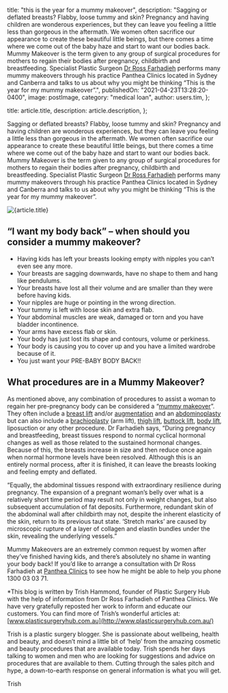 
  title: "this is the year for a mummy makeover",
  description:
    "Sagging or deflated breasts? Flabby, loose tummy and skin? Pregnancy and having children are wonderous experiences, but they can leave you feeling a little less than gorgeous in the aftermath. We women often sacrifice our appearance to create these beautiful little beings, but there comes a time where we come out of the baby haze and start to want our bodies back. Mummy Makeover is the term given to any group of surgical procedures for mothers to regain their bodies after pregnancy, childbirth and breastfeeding. Specialist Plastic Surgeon [Dr Ross Farhadieh](http://www.panthea.com.au/mr-ross-farhadieh/) performs many mummy makeovers through his practice Panthea Clinics located in Sydney and Canberra and talks to us about why you might be thinking “This is the year for my mummy makeover”.",
  publishedOn: "2021-04-23T13:28:20-0400",
  image: postImage,
  category: "medical loan",
  author: users.tim,
};

  title: article.title,
  description: article.description,
};


Sagging or deflated breasts? Flabby, loose tummy and skin? Pregnancy and having children are wonderous experiences, but they can leave you feeling a little less than gorgeous in the aftermath. We women often sacrifice our appearance to create these beautiful little beings, but there comes a time where we come out of the baby haze and start to want our bodies back. Mummy Makeover is the term given to any group of surgical procedures for mothers to regain their bodies after pregnancy, childbirth and breastfeeding. Specialist Plastic Surgeon [Dr Ross Farhadieh](http://www.panthea.com.au/mr-ross-farhadieh/) performs many mummy makeovers through his practice Panthea Clinics located in Sydney and Canberra and talks to us about why you might be thinking “This is the year for my mummy makeover”.

<Image src={postImage} alt={article.title} />

## “I want my body back” – when should you consider a mummy makeover?

- Having kids has left your breasts looking empty with nipples you can’t even see any more.
- Your breasts are sagging downwards, have no shape to them and hang like pendulums.
- Your breasts have lost all their volume and are smaller than they were before having kids.
- Your nipples are huge or pointing in the wrong direction.
- Your tummy is left with loose skin and extra flab.
- Your abdominal muscles are weak, damaged or torn and you have bladder incontinence.
- Your arms have excess flab or skin.
- Your body has just lost its shape and contours, volume or perkiness.
- Your body is causing you to cover up and you have a limited wardrobe because of it.
- You just want your PRE-BABY BODY BACK!!

## What procedures are in a Mummy Makeover?

As mentioned above, any combination of procedures to assist a woman to regain her pre-pregnancy body can be considered a “[mummy makeover](https://www.plasticsurgeryhub.com.au/procedure/mummy-makeover/)”. They often include a [breast lift](https://www.plasticsurgeryhub.com.au/procedure/breast-lift-mastopexy/) and/or [augmentation](https://www.plasticsurgeryhub.com.au/procedure/breast-lift-with-implants/) and an [abdominoplasty](https://www.plasticsurgeryhub.com.au/procedure/tummy-tuck-abdominoplasty/) but can also include a [brachioplasty](https://www.plasticsurgeryhub.com.au/procedure/brachioplasty/) (arm lift), [thigh lift](https://www.plasticsurgeryhub.com.au/procedure/thigh-lift-surgery/), [buttock lift](https://www.plasticsurgeryhub.com.au/procedure/brazilian-butt-lift/), [body lift](https://www.plasticsurgeryhub.com.au/procedure/body-lift-circumferential-lipectomy/), liposuction or any other procedure. Dr Farhadieh says, “During pregnancy and breastfeeding, breast tissues respond to normal cyclical hormonal changes as well as those related to the sustained hormonal changes. Because of this, the breasts increase in size and then reduce once again when normal hormone levels have been resolved. Although this is an entirely normal process, after it is finished, it can leave the breasts looking and feeling empty and deflated.

“Equally, the abdominal tissues respond with extraordinary resilience during pregnancy. The expansion of a pregnant woman’s belly over what is a relatively short time period may result not only in weight changes, but also subsequent accumulation of fat deposits. Furthermore, redundant skin of the abdominal wall after childbirth may not, despite the inherent elasticity of the skin, return to its previous taut state. ‘Stretch marks’ are caused by microscopic rupture of a layer of collagen and elastin bundles under the skin, revealing the underlying vessels.”

Mummy Makeovers are an extremely common request by women after they’ve finished having kids, and there’s absolutely no shame in wanting your body back! If you’d like to arrange a consultation with Dr Ross Farhadieh at [Panthea Clinics](http://www.panthea.com.au/) to see how he might be able to help you phone 1300 03 03 71.

\*This blog is written by Trish Hammond, founder of Plastic Surgery Hub with the help of information from Dr Ross Farhadieh of Panthea Clinics. We have very gratefully reposted her work to inform and educate our customers. You can find more of Trish’s wonderful articles at: [www.plasticsurgeryhub.com.au](http://www.plasticsurgeryhub.com.au/)

Trish is a plastic surgery blogger. She is passionate about wellbeing, health and beauty, and doesn’t mind a little bit of ‘help’ from the amazing cosmetic and beauty procedures that are available today. Trish spends her days talking to women and men who are looking for suggestions and advice on procedures that are available to them. Cutting through the sales pitch and hype, a down-to-earth response on general information is what you will get.

Trish
